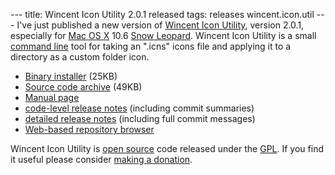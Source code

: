 ---
title: Wincent Icon Utility 2.0.1 released
tags: releases wincent.icon.util
---
I've just published a new version of [[Wincent Icon Utility]], version 2.0.1, especially for [[Mac OS X]] 10.6 [[Snow Leopard]]. Wincent Icon Utility is a small [[command line]] tool for taking an ".icns" icons file and applying it to a directory as a custom folder icon.

* [http://wincent.com/a/products/wincent-icon-util/download/wincent-icon-util-2.0.1.zip Binary installer] (25KB)
* [http://wincent.com/a/products/wincent-icon-util/download/wincent-icon-util-2.0.1-src.tar.bz2 Source code archive] (49KB)
* [http://wincent.com/a/products/wincent-icon-util/wincent-icon-util.1.txt Manual page]
* [http://wincent.com/a/products/wincent-icon-util/history/wincent-icon-util-2.0.1-release-notes.txt code-level release notes] (including commit summaries)
* [http://wincent.com/a/products/wincent-icon-util/history/wincent-icon-util-2.0.1-detailed-release-notes.txt detailed release notes] (including full commit messages)
* [http://git.wincent.com/wincent-icon-util.git Web-based repository browser]

Wincent Icon Utility is [[open source]] code released under the [[GPL]]. If you find it useful please consider [https://www.paypal.com/xclick/business=win@wincent.com&item_name=Wincent+Icon+Utility+donation&no_note=1&currency_code=EUR&lc=GB making a donation].
